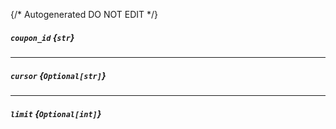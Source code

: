 {/* Autogenerated DO NOT EDIT  */}
##### `coupon_id` *{`str`}*

---
##### `cursor` *{`Optional[str]`}*

---
##### `limit` *{`Optional[int]`}*

